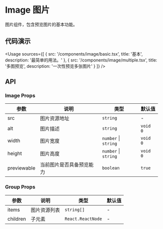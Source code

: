 
# Image 图片

图片组件，包含预览图片的基本功能。

## 代码演示

<Usage
  sources={[
    {
      src: '/components/image/basic.tsx',
      title: '基本',
      description: '最简单的用法。'
    },
    {
      src: '/components/image/multiple.tsx',
      title: '多图预览',
      description: '一次性预览多张图片'
    }
  ]}
/>

## API

### Image Props

| 参数        | 说明                     | 类型                 | 默认值   |
| ----------- | ------------------------ | -------------------- | -------- |
| src         | 图片资源地址             | `string`             | -        |
| alt         | 图片描述                 | `string`             | `void 0` |
| width       | 图片宽度                 | `number` \| `string` | `void 0` |
| height      | 图片高度                 | `number` \| `string` | `void 0` |
| previewable | 当前图片是否具备预览能力 | `boolean`            | `true`   |

### Group Props

| 参数     | 说明         | 类型              | 默认值 |
| -------- | ------------ | ----------------- | ------ |
| items    | 图片资源列表 | `string[]`        | -      |
| children | 子元素       | `React.ReactNode` | -      |
